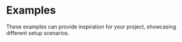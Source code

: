 
# Examples

These examples can provide inspiration for your project, showcasing different setup scenarios.

<div className="mt-16 flex flex-col gap-16">

<Example
  image="/example-app-router.png"
  name="App Router with i18n routing"
  id="app-router"
  description="Showcases basic usage of next-intl with the App Router, including internationalized routing. This can be a good starting point for public sites where SEO is relevant."
  demoLink="https://next-intl-example-app-router.vercel.app"
  sourceLink="https://github.com/amannn/next-intl/tree/main/examples/example-app-router"
/>

<Example
  image="/example-app-router-without-i18n-routing.png"
  name="App Router without i18n routing"
  id="app-router-without-i18n-routing"
  description="Demonstrates usage of next-intl without i18n routing, a typical setup for apps behind an auth layer. The app manages the locale via a cookie that can be updated via a Server Action."
  demoLink="https://next-intl-example-app-router-without-i18n-routing.vercel.app"
  sourceLink="https://github.com/amannn/next-intl/tree/main/examples/example-app-router-without-i18n-routing"
/>

<Example
  image="/example-app-router-mixed-routing.png"
  name="App Router mixed routing"
  id="app-router-mixed-routing"
  description="Uses locale prefixes on public routes while reading the locale from user settings on pages for logged in users."
  sourceLink="https://github.com/amannn/next-intl/tree/main/examples/example-app-router-mixed-routing"
/>

<Example
  image="/example-street-photography.png"
  name="Street photography viewer"
  id="street-photography-viewer"
  description="Handles i18n exclusively in Server Components, while adding interactivity with Client Components."
  demoLink="https://street-photography-viewer.vercel.app/"
  sourceLink="https://github.com/amannn/street-photography-viewer"
/>

<Example
  name="App Router with single locale"
  id="app-router-single-locale"
  hash="example-app-router-single-locale"
  description="Uses next-intl in an App Router setup with a single, static locale."
  sourceLink="https://github.com/amannn/next-intl/tree/main/examples/example-app-router-single-locale"
/>

<Example
  name="App Router migration"
  id="app-router-migration"
  description="An example that showcases a basic installation of next-intl in a Next.js app that uses both the Pages as well as the App Router."
  sourceLink="https://github.com/amannn/next-intl/tree/main/examples/example-app-router-migration"
/>

<Example
  name="App Router with NextAuth.js"
  id="app-router-next-auth"
  description="An example that showcases the usage of next-intl together with NextAuth.js and the App Router."
  sourceLink="https://github.com/amannn/next-intl/tree/main/examples/example-app-router-next-auth"
/>

<Example
  name="Pages Router"
  id="pages-router"
  description="An example that showcases a basic installation of next-intl with the Pages Router."
  sourceLink="https://github.com/amannn/next-intl/tree/main/examples/example-pages-router"
/>

<Example
  name="Pages Router (advanced)"
  id="pages-router-advanced"
  description="An example that showcases more advanced features of next-intl with the Pages Router."
  sourceLink="https://github.com/amannn/next-intl/tree/main/examples/example-pages-router-advanced"
/>

<Example
  name="React (without Next.js)"
  id="use-intl"
  description="An example that showcases the usage of use-intl, the base library of next-intl, in a regular React app."
  sourceLink="https://github.com/amannn/next-intl/tree/main/examples/example-use-intl"
/>

<Example
  name="React Native"
  id="react-native"
  description="An example that showcases how use-intl, the base library of next-intl, can be used with React Native."
  sourceLink="https://github.com/amannn/next-intl/tree/main/examples/example-react-native"
/>

<Example
  name="Remix"
  id="remix"
  description="An example that showcases how use-intl, the base library of next-intl, can be used with Remix."
  sourceLink="https://github.com/amannn/next-intl/tree/main/examples/example-remix"
/>

</div>
